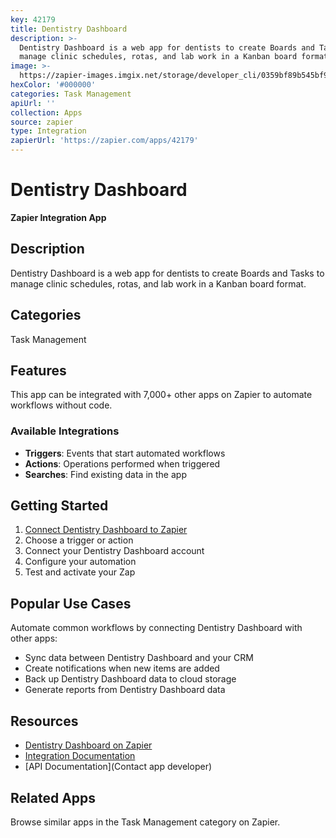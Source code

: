```yaml
---
key: 42179
title: Dentistry Dashboard
description: >-
  Dentistry Dashboard is a web app for dentists to create Boards and Tasks to
  manage clinic schedules, rotas, and lab work in a Kanban board format.
image: >-
  https://zapier-images.imgix.net/storage/developer_cli/0359bf89b545bf9d67d7181be9b4750e.png?auto=format%2Ccompress&ixlib=python-3.0.0&q=50
hexColor: '#000000'
categories: Task Management
apiUrl: ''
collection: Apps
source: zapier
type: Integration
zapierUrl: 'https://zapier.com/apps/42179'
---
```

# Dentistry Dashboard

**Zapier Integration App**

## Description

Dentistry Dashboard is a web app for dentists to create Boards and Tasks to manage clinic schedules, rotas, and lab work in a Kanban board format.

## Categories

Task Management

## Features

This app can be integrated with 7,000+ other apps on Zapier to automate workflows without code.

### Available Integrations

- **Triggers**: Events that start automated workflows
- **Actions**: Operations performed when triggered
- **Searches**: Find existing data in the app

## Getting Started

1. [Connect Dentistry Dashboard to Zapier](https://zapier.com/apps/42179)
2. Choose a trigger or action
3. Connect your Dentistry Dashboard account
4. Configure your automation
5. Test and activate your Zap

## Popular Use Cases

Automate common workflows by connecting Dentistry Dashboard with other apps:

- Sync data between Dentistry Dashboard and your CRM
- Create notifications when new items are added
- Back up Dentistry Dashboard data to cloud storage
- Generate reports from Dentistry Dashboard data

## Resources

- [Dentistry Dashboard on Zapier](https://zapier.com/apps/42179)
- [Integration Documentation](https://zapier.com/apps/42179/integrations)
- [API Documentation](Contact app developer)

## Related Apps

Browse similar apps in the Task Management category on Zapier.
